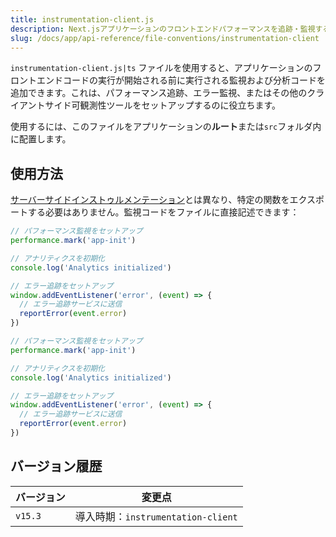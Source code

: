 ```yaml
---
title: instrumentation-client.js
description: Next.jsアプリケーションのフロントエンドパフォーマンスを追跡・監視するためのクライアントサイドインストゥルメンテーションの追加方法を学びます。
slug: /docs/app/api-reference/file-conventions/instrumentation-client
---
```


`instrumentation-client.js|ts` ファイルを使用すると、アプリケーションのフロントエンドコードの実行が開始される前に実行される監視および分析コードを追加できます。これは、パフォーマンス追跡、エラー監視、またはその他のクライアントサイド可観測性ツールをセットアップするのに役立ちます。

使用するには、このファイルをアプリケーションの**ルート**または`src`フォルダ内に配置します。

## 使用方法

[サーバーサイドインストゥルメンテーション](/docs/app/guides/instrumentation)とは異なり、特定の関数をエクスポートする必要はありません。監視コードをファイルに直接記述できます：

```ts filename="instrumentation-client.ts" switcher
// パフォーマンス監視をセットアップ
performance.mark('app-init')

// アナリティクスを初期化
console.log('Analytics initialized')

// エラー追跡をセットアップ
window.addEventListener('error', (event) => {
  // エラー追跡サービスに送信
  reportError(event.error)
})
```

```js filename="instrumentation-client.js" switcher
// パフォーマンス監視をセットアップ
performance.mark('app-init')

// アナリティクスを初期化
console.log('Analytics initialized')

// エラー追跡をセットアップ
window.addEventListener('error', (event) => {
  // エラー追跡サービスに送信
  reportError(event.error)
})
```

## バージョン履歴

| バージョン | 変更点                                 |
| ------- | ----------------------------------- |
| `v15.3` | 導入時期：`instrumentation-client`      |
